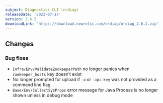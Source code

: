 ```yaml
---
subject: Diagnostics CLI (nrdiag)
releaseDate: '2023-07-17'
version: 2.6.2
downloadLink: 'https://download.newrelic.com/nrdiag/nrdiag_2.6.2.zip'
---
```


## Changes


### Bug fixes
- `Infra/Env/ValidateZookeeperPath` no longer panics when `zookeeper_hosts` key doesn’t exist
- No longer prompted for upload if `-a` or `-api-key` was not provided as a command line flag
- `Base/Env/CollectSysProps` error message for Java Process is no longer shown unless in debug mode

